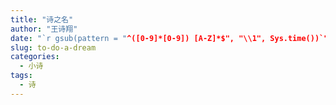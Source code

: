 ```yaml
---
title: "诗之名"
author: "王诗翔"
date: "`r gsub(pattern = "^([0-9]*[0-9]) [A-Z]*$", "\\1", Sys.time())`"
slug: to-do-a-dream
categories:
  - 小诗
tags:
  - 诗
---
```


<center>

</center>

